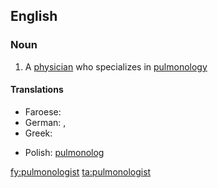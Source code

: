 ==English==

===Noun===
{{en-noun}}

# A [[physician]] who specializes in [[pulmonology]]

====Translations====
{{trans-top|a physician who specializes in pulmonology}}
* Faroese: {{t|fo|lungalækni|m}}
* German: {{t|de|Lungenarzt|m}}, {{t|de|Pneumologe |m}}
* Greek: {{t+|el|πνευμονολόγος|m|tr=pnefmonológos|sc=Grek}}
{{trans-mid}}
* Polish: [[pulmonolog]] {{m|f}}
{{trans-bottom}}

[[fy:pulmonologist]]
[[ta:pulmonologist]]
